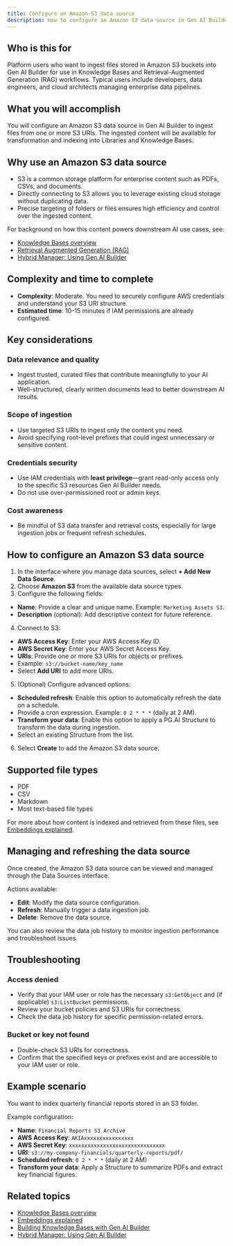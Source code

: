 ```yaml
---
title: Configure an Amazon S3 data source
description: How to configure an Amazon S3 data source in Gen AI Builder to ingest files from S3 buckets into your Knowledge Bases.
---
```


## Who is this for

Platform users who want to ingest files stored in Amazon S3 buckets into Gen AI Builder for use in Knowledge Bases and Retrieval-Augmented Generation (RAG) workflows.
Typical users include developers, data engineers, and cloud architects managing enterprise data pipelines.

## What you will accomplish

You will configure an Amazon S3 data source in Gen AI Builder to ingest files from one or more S3 URIs. The ingested content will be available for transformation and indexing into Libraries and Knowledge Bases.

## Why use an Amazon S3 data source

- S3 is a common storage platform for enterprise content such as PDFs, CSVs, and documents.
- Directly connecting to S3 allows you to leverage existing cloud storage without duplicating data.
- Precise targeting of folders or files ensures high efficiency and control over the ingested content.

For background on how this content powers downstream AI use cases, see:

- [Knowledge Bases overview](../../../pipeline/knowledge_base)
- [Retrieval Augmented Generation (RAG)](../../../learn/explained/rag)
- [Hybrid Manager: Using Gen AI Builder](../../../../../hybrid-manager/ai-factory/gen-ai/builder)

## Complexity and time to complete

- **Complexity**: Moderate. You need to securely configure AWS credentials and understand your S3 URI structure.
- **Estimated time**: 10–15 minutes if IAM permissions are already configured.

## Key considerations

### Data relevance and quality

- Ingest trusted, curated files that contribute meaningfully to your AI application.
- Well-structured, clearly written documents lead to better downstream AI results.

### Scope of ingestion

- Use targeted S3 URIs to ingest only the content you need.
- Avoid specifying root-level prefixes that could ingest unnecessary or sensitive content.

### Credentials security

- Use IAM credentials with **least privilege**—grant read-only access only to the specific S3 resources Gen AI Builder needs.
- Do not use over-permissioned root or admin keys.

### Cost awareness

- Be mindful of S3 data transfer and retrieval costs, especially for large ingestion jobs or frequent refresh schedules.

## How to configure an Amazon S3 data source

1. In the interface where you manage data sources, select **+ Add New Data Source**.
2. Choose **Amazon S3** from the available data source types.
3. Configure the following fields:

- **Name**: Provide a clear and unique name. Example: `Marketing Assets S3`.
- **Description** (optional): Add descriptive context for future reference.

4. Connect to S3:

- **AWS Access Key**: Enter your AWS Access Key ID.
- **AWS Secret Key**: Enter your AWS Secret Access Key.
- **URIs**: Provide one or more S3 URIs for objects or prefixes.
- Example: `s3://bucket-name/key_name`
- Select **Add URI** to add more URIs.

5. (Optional) Configure advanced options:

- **Scheduled refresh**: Enable this option to automatically refresh the data on a schedule.
- Provide a cron expression. Example: `0 2 * * *` (daily at 2 AM).
- **Transform your data**: Enable this option to apply a PG.AI Structure to transform the data during ingestion.
- Select an existing Structure from the list.

6. Select **Create** to add the Amazon S3 data source.

## Supported file types

- PDF
- CSV
- Markdown
- Most text-based file types

For more about how content is indexed and retrieved from these files, see [Embeddings explained](../../../learn/explained/embeddings).

## Managing and refreshing the data source

Once created, the Amazon S3 data source can be viewed and managed through the Data Sources interface.

Actions available:

- **Edit**: Modify the data source configuration.
- **Refresh**: Manually trigger a data ingestion job.
- **Delete**: Remove the data source.

You can also review the data job history to monitor ingestion performance and troubleshoot issues.

## Troubleshooting

### Access denied

- Verify that your IAM user or role has the necessary `s3:GetObject` and (if applicable) `s3:ListBucket` permissions.
- Review your bucket policies and S3 URIs for correctness.
- Check the data job history for specific permission-related errors.

### Bucket or key not found

- Double-check S3 URIs for correctness.
- Confirm that the specified keys or prefixes exist and are accessible to your IAM user or role.

## Example scenario

You want to index quarterly financial reports stored in an S3 folder.

Example configuration:

- **Name**: `Financial Reports S3 Archive`
- **AWS Access Key**: `AKIAxxxxxxxxxxxxxxxx`
- **AWS Secret Key**: `xxxxxxxxxxxxxxxxxxxxxxxxxxxxxxx`
- **URI**: `s3://my-company-financials/quarterly-reports/pdf/`
- **Scheduled refresh**: `0 2 * * *` (daily at 2 AM)
- **Transform your data**: Apply a Structure to summarize PDFs and extract key financial figures.

## Related topics

- [Knowledge Bases overview](../../../pipeline/knowledge_base)
- [Embeddings explained](../../../learn/explained/embeddings)
- [Building Knowledge Bases with Gen AI Builder](edb-postgres-ai/ai-factory/learn/how-togen-ai/knowledge-base-setup) <!-- Placeholder link -->
- [Hybrid Manager: Using Gen AI Builder](../../../../../hybrid-manager/ai-factory/gen-ai/builder)
